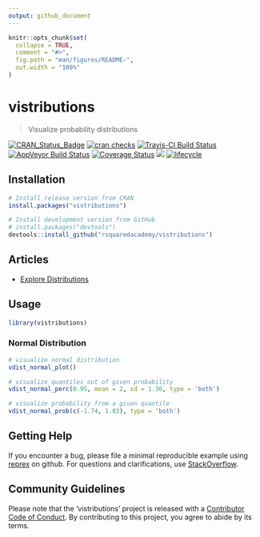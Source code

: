 ```yaml
---
output: github_document
---
```


<!-- README.md is generated from README.Rmd. Please edit that file -->

```r
knitr::opts_chunk$set(
  collapse = TRUE,
  comment = "#>",
  fig.path = "man/figures/README-",
  out.width = "100%"
)
```
# vistributions

> Visualize probability distributions

[![CRAN_Status_Badge](https://www.r-pkg.org/badges/version/vistributions)](https://cran.r-project.org/package=vistributions) [![cran checks](https://cranchecks.info/badges/summary/vistributions)](https://cran.r-project.org/web/checks/check_results_vistributions.html) [![Travis-CI Build Status](https://travis-ci.org/rsquaredacademy/vistributions.svg?branch=master)](https://travis-ci.org/rsquaredacademy/vistributions) [![AppVeyor Build Status](https://ci.appveyor.com/api/projects/status/github/rsquaredacademy/vistributions?branch=master&svg=true)](https://ci.appveyor.com/project/aravindhebbali/vistributions) [![Coverage Status](https://img.shields.io/codecov/c/github/rsquaredacademy/vistributions/master.svg)](https://codecov.io/github/rsquaredacademy/vistributions?branch=master) [![](https://cranlogs.r-pkg.org/badges/grand-total/vistributions)](https://cran.r-project.org/package=vistributions) [![lifecycle](https://img.shields.io/badge/lifecycle-maturing-blue.svg)](https://www.tidyverse.org/lifecycle/#maturing)


## Installation

```r
# Install release version from CRAN
install.packages("vistributions")

# Install development version from GitHub
# install.packages("devtools")
devtools::install_github("rsquaredacademy/vistributions")
```

## Articles

- [Explore Distributions](https://vistributions.rsquaredacademy.com/articles/introduction_to_vistributions.html)

## Usage

```r
library(vistributions)
```

### Normal Distribution

```r
# visualize normal distribution
vdist_normal_plot()

# visualize quantiles out of given probability
vdist_normal_perc(0.95, mean = 2, sd = 1.36, type = 'both')

# visualize probability from a given quantile
vdist_normal_prob(c(-1.74, 1.83), type = 'both')
```

## Getting Help

If you encounter a bug, please file a minimal reproducible example using 
[reprex](https://reprex.tidyverse.org/index.html) on github. For questions 
and clarifications, use [StackOverflow](https://stackoverflow.com/).

## Community Guidelines

Please note that the 'vistributions' project is released with a [Contributor Code of Conduct](CODE_OF_CONDUCT.md). By contributing to this project, you agree to abide by its terms.
